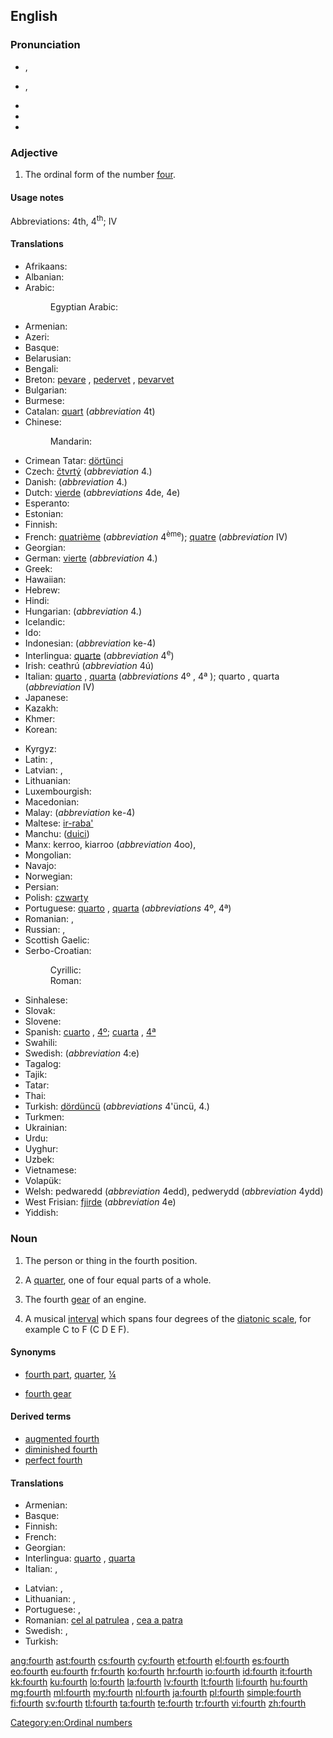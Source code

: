 ==English==
{{wikipedia}}
{{ordinalbox|en|3rd|4th|5th|third|fifth|card=four}}

===Pronunciation===
* {{a|RP}} {{IPA|/fɔːθ/}}, {{X-SAMPA|/fO:T/}}
* {{a|GenAm}} {{IPA|/fɔɹθ/}}, {{X-SAMPA|/fOrT/}}
* {{audio|en-us-fourth.ogg|Audio (US)}}
* {{rhymes|ɔː(r)θ}}
* {{homophones|forth}}

===Adjective===
{{en-adj|-}}

# The ordinal form of the number [[four]].

====Usage notes====
Abbreviations: 4th, 4<sup>th</sup>; {{qualifier|in names of monarchs and popes, and formal names in English}} IV

====Translations====
{{trans-top|fourth}}
* Afrikaans: {{t-|af|vierde}}
* Albanian: {{t-|sq|katërt}}
* Arabic: {{t-|ar|رابع|m|alt=رابِع|tr=rābiʿ}}
*: Egyptian Arabic: {{tø|arz|رابع|m|tr=raabi3|sc=Arab|xs=Egyptian Arabic}}
* Armenian: {{t-|hy|չորրորդ|tr=čorrord}}
* Azeri: {{t-|az|dördüncü}}
* Basque: {{t+|eu|laugarren|xs=Basque}}
* Belarusian: {{t-|be|чацвёрты|m|tr=čacvjórty|sc=Cyrl}}
* Bengali: {{t-|bn|চতুর্থ|tr=côturthô}}
* Breton: [[pevare]] {{m|f}}, [[pedervet]] {{f}}, [[pevarvet]] {{m}}
* Bulgarian: {{t+|bg|четвърти|m|tr=četvǎ̀rti|sc=Cyrl}}
* Burmese: {{t+|my|စတုတ္ထ|tr=za̱dou' hta.|sc=Mymr}}
* Catalan: [[quart]] (''abbreviation'' 4t)
* Chinese:
*: Mandarin: {{t|zh|第四|tr=dìsì|sc=Hani}}
* Crimean Tatar: [[dörtünci]]
* Czech: [[čtvrtý]] (''abbreviation'' 4.)
* Danish: {{t+|da|fjerde}} (''abbreviation'' 4.)
* Dutch: [[vierde]] (''abbreviations'' 4de, 4e)
* Esperanto: {{t+|eo|kvara|xs=Esperanto}}
* Estonian: {{t-|et|neljas}}
* Finnish: {{t+|fi|neljäs}}
* French: [[quatrième]] {{qualifier|before the noun}} (''abbreviation'' 4<sup>ème</sup>); {{qualifier|in names of monarchs, popes, and formal names in English}} [[quatre]] {{qualifier|after the name}} (''abbreviation'' IV)
* Georgian: {{t-|ka|მეოთხე|tr=meotxe|sc=Geor}}
* German: [[vierte]] (''abbreviation'' 4.)
* Greek: {{t+|el|τέταρτος|tr=tetartos}}
* Hawaiian: {{tø|haw|hā}}
* Hebrew: {{t-|he|רביעי|tr=rebîy‛îy, rebi‛îy|sc=Hebr}}
* Hindi: {{t-|hi|चौथा|tr=cauthā|sc=Deva}}
* Hungarian: {{t+|hu|negyedik}} (''abbreviation'' 4.)
* Icelandic: {{t-|is|fjórði}}
* Ido: {{t+|io|quaresma|xs=Ido}}
* Indonesian: {{t|id|keempat}} (''abbreviation'' ke-4)
* Interlingua: [[quarte]] (''abbreviation'' 4<sup>e</sup>)
* Irish: ceathrú (''abbreviation'' 4ú)
* Italian: [[quarto]] {{m}}, [[quarta]] {{f}} {{qualifier|before the noun}} (''abbreviations'' 4º {{m}}, 4ª {{f}}); {{qualifier|in names of monarchs and popes}} quarto {{m}}, quarta {{f}} {{qualifier|after the name}} (''abbreviation'' IV)
* Japanese: {{t-|ja|四番目|tr=よんばんめ, yonban-me|sc=Jpan}}
* Kazakh: {{t|kk|төртінші|tr=törtinşi|sc=Cyrl}}
* Khmer: {{t-|km|ទីបួន|tr=tii buən|sc=Khmr}}
* Korean: {{t+|ko|넷째|tr=netjjae|sc=Kore}}
{{trans-mid}}
* Kyrgyz: {{t-|ky|төртүнчү|tr=törtünçü|sc=Cyrl}}
* Latin: {{t+|la|quartus}}, {{t-|la|quartum|n}}
* Latvian: {{t+|lv|ceturtais|m}}, {{t-|lv|ceturtā|f}}
* Lithuanian: {{t+|lt|ketvirtas}}
* Luxembourgish: {{t-|lb|véiert}}
* Macedonian: {{t-|mk|четврт|m|tr=čétvrt|sc=Cyrl}}
* Malay: {{t|ms|keempat}} (''abbreviation'' ke-4)
* Maltese: [[ir-raba']]
* Manchu: ([[duici]])
* Manx: kerroo, kiarroo (''abbreviation'' 4oo), {{t-|gv|kerroo}}
* Mongolian: {{t-|mn|дөрөвдүгээр|tr=dörövdügeer|sc=Cyrl}}
* Navajo: {{tø|nv|dį́į́ʼ góneʼ}}
* Norwegian: {{t-|no|fjärde}}
* Persian: {{t+|fa|چهارم|tr=čahârom|sc=fa-Arab}}
* Polish: [[czwarty]] {{m}} <!-- [[czwarta]] {{f}}, [[czwarte]] {{n}} -->
* Portuguese: [[quarto]] {{m}}, [[quarta]] {{f}} (''abbreviations'' 4º, 4ª)
* Romanian: {{t-|ro|patrulea|m}}, {{t-|ro|patra|f}}
* Russian: {{t+|ru|четвёртый|m|tr=četvjórtyj|sc=Cyrl}}, {{qualifier|abbreviation}} {{t-|ru|4-ый|sc=Cyrl}}
* Scottish Gaelic: {{qualifier|abbreviation 4mh}} {{t-|gd|ceathramh|alt=an ceathramh|xs=Scottish Gaelic}}
* Serbo-Croatian:
*: Cyrillic: {{t-|sh|четврти}}
*: Roman: {{t-|sh|četvrti|m}}
* Sinhalese: {{t-|si|සතරවැනි|tr=sataravæni|sc=Sinh}}
* Slovak: {{t-|sk|štvrtý|m}}
* Slovene: {{t+|sl|četrti|m}}
* Spanish: [[cuarto]] {{m}}, {{qualifier|abbreviation}} [[4º]]; [[cuarta]] {{f}}, {{qualifier|abbreviation}} [[4ª]]
* Swahili: {{t-|sw|ya nne}}
* Swedish: {{t+|sv|fjärde}} (''abbreviation'' 4:e)
* Tagalog: {{t-|tl|ikaapat}}
* Tajik: {{t-|tg|чаҳорум|tr=čahorum|sc=Cyrl}}
* Tatar: {{t-|tt|дүртенче|tr=dürtençe|sc=Cyrl}}
* Thai: {{t-|th|ที่สี่|tr=têe sèe|sc=Thai}}
* Turkish: [[dördüncü]] (''abbreviations'' 4'üncü, 4.)
* Turkmen: {{t-|tk|döördünci}}
* Ukrainian: {{t+|uk|четвертий|m|tr=četvértyj|sc=Cyrl}}
* Urdu: {{t-|ur|چوتھا|tr=cauthā|sc=ur-Arab}}
* Uyghur: {{t-|ug|تۆتىنچى|tr=tötinchi|sc=ug-Arab}}
* Uzbek: {{t-|uz|toʻrtinchi}}
* Vietnamese: {{t+|vi|thứ tư|xs=Vietnamese}}
* Volapük: {{t+|vo|folid}}
* Welsh: pedwaredd (''abbreviation'' 4edd), pedwerydd (''abbreviation'' 4ydd)
* West Frisian: [[fjirde]] (''abbreviation'' 4e)
* Yiddish: {{t-|yi|פֿירט|tr=firt|sc=Hebr}}
{{trans-bottom}}

===Noun===
{{en-noun}}

# {{context|not used in the plural}} The person or thing in the fourth position.
# A [[quarter]], one of four equal parts of a whole.
# {{context|not used in the plural}} The fourth [[gear]] of an engine.
# {{music}} A musical [[interval]] which spans four degrees of the [[diatonic scale]], for example C to F (C D E F).

====Synonyms====
* {{sense|quarter}} [[fourth part]], [[quarter]], [[¼]]
* {{sense|gear}} [[fourth gear]]

====Derived terms====
{{der-top}}
* [[augmented fourth]]
* [[diminished fourth]]
* [[perfect fourth]]
{{der-bottom}}

====Translations====
{{trans-top|person or thing in the fourth position}}
* Armenian: {{t-|hy|չորրորդ|tr=čorrord}}
* Basque: {{t+|eu|laugarren|xs=Basque}}
* Finnish: {{t+|fi|neljäs}}
* French: {{t+|fr|quatrième|m|f}}
* Georgian: {{t-|ka|მეოთხე|sc=Geor}}
* Interlingua: [[quarto]] {{m}}, [[quarta]] {{f}}
* Italian: {{t+|it|quarto|m}}, {{t-|it|quarta|f}}
{{trans-mid}}
* Latvian: {{t+|lv|ceturtais|m}}, {{t-|lv|ceturtā|f}}
* Lithuanian: {{t+|lt|ketvirtas|m|xs=Lithuanian}}, {{t-|lt|ketvirta|f|xs=Lithuanian}}
* Portuguese: {{t+|pt|quarto|m}}, {{t+|pt|quarta|f}}
* Romanian: [[cel al patrulea]] {{m}}, [[cea a patra]] {{f}}
* Swedish: {{t+|sv|fjärde|c}}, {{t+|sv|fyra|c}}
* Turkish: {{t+|tr|dördüncü}}
{{trans-bottom}}
{{trans-see|quarter}}
{{trans-see|fourth gear}}

[[Category:en:Ordinal numbers]]

[[ang:fourth]]
[[ast:fourth]]
[[cs:fourth]]
[[cy:fourth]]
[[et:fourth]]
[[el:fourth]]
[[es:fourth]]
[[eo:fourth]]
[[eu:fourth]]
[[fr:fourth]]
[[ko:fourth]]
[[hr:fourth]]
[[io:fourth]]
[[id:fourth]]
[[it:fourth]]
[[kk:fourth]]
[[ku:fourth]]
[[lo:fourth]]
[[la:fourth]]
[[lv:fourth]]
[[lt:fourth]]
[[li:fourth]]
[[hu:fourth]]
[[mg:fourth]]
[[ml:fourth]]
[[my:fourth]]
[[nl:fourth]]
[[ja:fourth]]
[[pl:fourth]]
[[simple:fourth]]
[[fi:fourth]]
[[sv:fourth]]
[[tl:fourth]]
[[ta:fourth]]
[[te:fourth]]
[[tr:fourth]]
[[vi:fourth]]
[[zh:fourth]]
